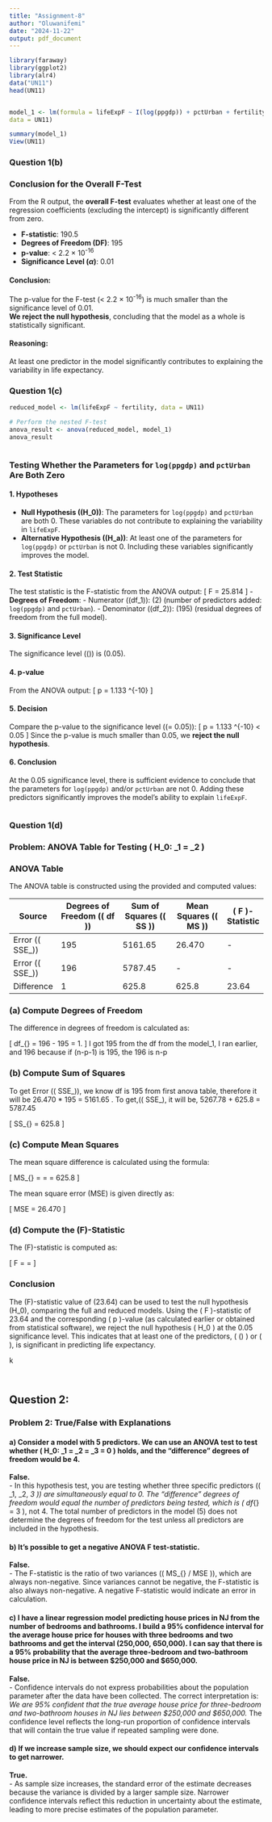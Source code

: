 ```yaml
---
title: "Assignment-8"
author: "Oluwanifemi"
date: "2024-11-22"
output: pdf_document
---
```


```r
library(faraway)
library(ggplot2)
library(alr4)
data("UN11")
head(UN11)



```


```r
model_1 <- lm(formula = lifeExpF ~ I(log(ppgdp)) + pctUrban + fertility,
data = UN11)

summary(model_1)
View(UN11)

```

### Question 1(b)

### Conclusion for the Overall F-Test

From the R output, the **overall F-test** evaluates whether at least one of the regression coefficients (excluding the intercept) is significantly different from zero.

- **F-statistic**: 190.5  
- **Degrees of Freedom (DF)**: 195  
- **p-value**: < 2.2 × 10<sup>-16</sup>  
- **Significance Level ($\alpha$)**: 0.01  

#### Conclusion:
The p-value for the F-test (< 2.2 × 10<sup>-16</sup>) is much smaller than the significance level of 0.01.  
**We reject the null hypothesis**, concluding that the model as a whole is statistically significant.

#### Reasoning:
At least one predictor in the model significantly contributes to explaining the variability in life expectancy.

### Question 1(c)
```r

reduced_model <- lm(lifeExpF ~ fertility, data = UN11)

# Perform the nested F-test
anova_result <- anova(reduced_model, model_1)
anova_result



```

### Testing Whether the Parameters for `log(ppgdp)` and `pctUrban` Are Both Zero

#### 1. Hypotheses
- **Null Hypothesis (\(H_0\))**: The parameters for `log(ppgdp)` and `pctUrban` are both 0. These variables do not contribute to explaining the variability in `lifeExpF`.
- **Alternative Hypothesis (\(H_a\))**: At least one of the parameters for `log(ppgdp)` or `pctUrban` is not 0. Including these variables significantly improves the model.

#### 2. Test Statistic
The test statistic is the F-statistic from the ANOVA output:
\[
F = 25.814
\]
- **Degrees of Freedom**:
  - Numerator (\(df_1\)): \(2\) (number of predictors added: `log(ppgdp)` and `pctUrban`).
  - Denominator (\(df_2\)): \(195\) (residual degrees of freedom from the full model).

#### 3. Significance Level
The significance level (\(\alpha\)) is \(0.05\).

#### 4. p-value
From the ANOVA output:
\[
p = 1.133 \times 10^{-10}
\]

#### 5. Decision
Compare the p-value to the significance level (\(\alpha = 0.05\)):
\[
p = 1.133 \times 10^{-10} < 0.05
\]
Since the p-value is much smaller than 0.05, we **reject the null hypothesis**.

#### 6. Conclusion
At the 0.05 significance level, there is sufficient evidence to conclude that the parameters for `log(ppgdp)` and/or `pctUrban` are not 0. Adding these predictors significantly improves the model's ability to explain `lifeExpF`.


```r

```

### Question 1(d)

### Problem: ANOVA Table for Testing \( H_0: \beta_1 = \beta_2 \)

### ANOVA Table

The ANOVA table is constructed using the provided and computed values:

| Source         | Degrees of Freedom (\( df \)) | Sum of Squares (\( SS \)) | Mean Squares (\( MS \)) | \( F \)-Statistic |
|----------------|-------------------------------|---------------------------|-------------------------|-------------------|
| Error (\( SSE_\Omega \)) | 195                           | 5161.65                   | 26.470                       | -                 |
| Error (\( SSE_\omega \)) | 196                           | 5787.45                   | -                 | -                 |
| Difference     | 1                             | 625.8                     | 625.8                   | 23.64             |



### (a) Compute Degrees of Freedom
The difference in degrees of freedom is calculated as:

\[
df_{\text{difference}} = 196 - 195 = 1. 
\]
I got 195 from the df from the model_1, I ran earlier, and 196 because if 
(n-p-1)  is 195, the 196 is n-p

### (b) Compute Sum of Squares

To get Error (\( SSE_\Omega \)), we know df is 195 from first anova table, 
therefore it will be 26.470 \* 195 = 5161.65 .
To get,(\( SSE_\omega \), it will be, 5267.78 + 625.8 = 5787.45
 
\[
SS_{\text{difference}} = 625.8
\]

### (c) Compute Mean Squares
The mean square difference is calculated using the formula:

\[
MS_{\text{difference}} = \frac{SS_{\text{difference}}}{df_{\text{difference}}} = \frac{625.8}{1} = 625.8
\]

The mean square error (MSE) is given directly as:

\[
MSE = 26.470
\]

### (d) Compute the \(F\)-Statistic
The \(F\)-statistic is computed as:

\[
F = \frac{MS_{\text{difference}}}{MSE} = \frac{625.8}{26.470} \approx 23.64
\]


### Conclusion
The \(F\)-statistic value of \(23.64\) can be used to test the null hypothesis \(H_0\), comparing the full and reduced models. 
Using the \( F \)-statistic of 23.64 and the corresponding \( p \)-value (as calculated earlier or obtained from statistical software), we reject the null hypothesis \( H_0 \) at the 0.05 significance level. This indicates that at least one of the predictors, \( \log(\text{ppgdp}) \) or \( \text{pctUrban} \), is significant in predicting life expectancy.

k
```r

```
```r

```

## Question 2:
### Problem 2: True/False with Explanations

#### a) Consider a model with 5 predictors. We can use an ANOVA test to test whether \( H_0: \beta_1 = \beta_2 = \beta_3 = 0 \) holds, and the "difference" degrees of freedom would be 4.  
**False.**  
- In this hypothesis test, you are testing whether three specific predictors (\( \beta_1, \beta_2, \beta_3 \)) are simultaneously equal to 0. The "difference" degrees of freedom would equal the number of predictors being tested, which is \( df_{\text{difference}} = 3 \), not 4. The total number of predictors in the model (5) does not determine the degrees of freedom for the test unless all predictors are included in the hypothesis.

#### b) It’s possible to get a negative ANOVA F test-statistic.  
**False.**  
- The F-statistic is the ratio of two variances (\( MS_{\text{difference}} / MSE \)), which are always non-negative. Since variances cannot be negative, the F-statistic is also always non-negative. A negative F-statistic would indicate an error in calculation.


#### c) I have a linear regression model predicting house prices in NJ from the number of bedrooms and bathrooms. I build a 95% confidence interval for the average house price for houses with three bedrooms and two bathrooms and get the interval (250,000, 650,000). I can say that there is a 95% probability that the average three-bedroom and two-bathroom house price in NJ is between $250,000 and $650,000.  
**False.**  
- Confidence intervals do not express probabilities about the population parameter after the data have been collected. The correct interpretation is: *We are 95% confident that the true average house price for three-bedroom and two-bathroom houses in NJ lies between $250,000 and $650,000.* The confidence level reflects the long-run proportion of confidence intervals that will contain the true value if repeated sampling were done.


#### d) If we increase sample size, we should expect our confidence intervals to get narrower.  
**True.**  
- As sample size increases, the standard error of the estimate decreases because the variance is divided by a larger sample size. Narrower confidence intervals reflect this reduction in uncertainty about the estimate, leading to more precise estimates of the population parameter.

